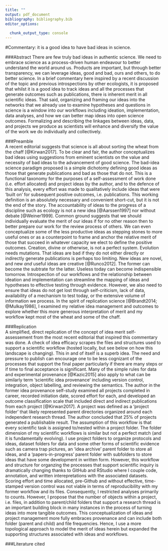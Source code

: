```yaml
---
title: ""
output: pdf_document
bibliography: bibliography.bib
editor_options: 
  
  chunk_output_type: console
---
```


#Commentary: it is a good idea to have bad ideas in science.

###Abstract
There are few truly bad ideas in authentic science. We need to embrace science as a process-driven human endeavour to better understand the world around us. Products are important, but through better transparency, we can leverage ideas, good and bad, ours and others, to do better science. In a brief commentary here inspired by a recent discussion of the topic and previous introspections by other ecologists, it is proposed that whilst it is a good idea to track ideas and all the processes that generate outcomes such as publications, there is inherent merit in all scientific ideas. That said, organizing and framing our ideas into the networks that we already use to examine hypotheses and questions in science is a window into our workflows including ideation, implementation, data analyses, and how we can better map ideas into open science outcomes. Formalizing and describing the linkages between ideas, data, and projects we produce as scientists will enhance and diversify the value of the work we do individually and collectively.

###Preamble  
A recent editorial suggests that science is all about sorting the wheat from the chaff [@Kirwan2017]. To be clear and fair, the author conceptualizes bad ideas using suggestions from eminent scientists on the value and necessity of bad ideas to the advancement of good science. The bad-idea science paradigm proposed is a simple dichotomy defining good ideas as those that generate publications and bad as those that do not. This is a functional taxonomy for the purposes of a self-assessment of work done (i.e. effort allocated) and project ideas by the author, and to the defence of this analysis, every effort was made to qualitatively include ideas that were 'built on' for subsequent positive outcomes, i.e. publications. This working definition is an absolutely necessary and convenient short-cut, but it is not the end of the story. The accountability of ideas to the progress of a discipline such as ecology is not a new idea [@Aarssen1997] nor without debate [@Weiner1999]. Common ground suggests that we should individually evaluate the merit of our ideas if for no other reason then to better prepare our work for the review process of others. We can even conceptualize some of the less productive ideas as stepping stones to more useful ones or as a counterpoint to frame and anchor the relative merit of those that succeed in whatever capacity we elect to define the positive outcomes. Creation, divine or otherwise, is not a perfect system. Evolution needs mutations. That ideas are bad if they do not either directly or indirectly generate publications is perhaps too limiting. New ideas are novel, and new _and_ useful ideas are creative [@Runco2012]. The former can become the subtrate for the latter. Useless today can become indispensible tomorrow. Introspection of our workflows and the relationship between ideation and implementation can streamline the mapping of ideas and hypotheses to effective testing through evidence. However, we also need to ensure that ideas do not get lost through self-criticism, lack of data, availability of a mechanism to test today, or the extensive volume of information we process. In the spirit of replication science [@Brandt2014; @Mulkay1986], I examined my relative idea management and outcomes to explore whether this more generous interpretation of merit and my workflow kept most of the wheat and some of the chaff.  

###Replication      
A simplified, direct replication of the concept of idea merit self-assessement from the most recent editorial that inspired this commentary was done. A check of idea efficacy scrapes the files and structures used to support a scientific workflow (hosted locally, but see below on how this landscape is changing). This in and of itself is a superb idea. The need and pressure to publish can encourage one to be less cognizant of the processes that support the final paper particularly if there are many steps or if time to final acceptance is significant. Many of the simple rules for data and experimental provenance [@Kazic2015] also apply to what can be similarly term 'scientific idea provenance' including version control, integration, object labelling, and reviewing the semantics. The author in the former idea provenance self-study examined all projects completed in career, recorded initiation date, scored effort for each, and developed an outcome classification scale that included direct and indirect publications from each project [@Kirwan2017]. A project was defined as a 'project folder' that likely represented parent directories organized around each independent research thread. The author concluded that 25% of projects generated a publishable result. The assumption of this workflow is that every scientific task is assigned to/nested within a project folder. The folder dimension of my scientific workflows is similar but not a perfect match (and it is fundamentally evolving). I use project folders to organize protocols and ideas, dataset folders for data and some other forms of scientific evidence such as camera trap pictures, an 'idea archive' parent folder to store all ideas, and a 'papers-in-progress' parent folder with subfolders to store ideas that have some development in written form. However, this workflow and structure for organzing the processes that support scientific inquiry is dramatically changing thanks to GitHub and RStudio where I couple code, annotation, and written interepretations with the associated datasets. Scoring effort and time allocated, pre-Github and without effective, time-stamped version control was not viable in terms of reproducibility with my former workflow and its files. Consequently, I restricted analyses primarily to counts. However, I propose that the number of objects within a project, i.e. files, in addition to parent/child folders that support a research thread is an important building block in many instances in the process of turning ideas into more tangible outcomes. This conceptualization of ideas and project management more fully embraces provenance and can include both folder (parent and child) and file frequencies. Hence, I use a more topological approach to model the merit of ideas herein but expanded the supporting structures associated with ideas and workflows.  

\newpage
###Literature cited